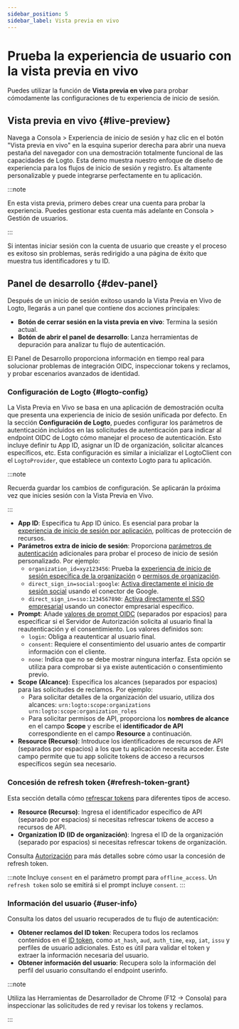 ```yaml
---
sidebar_position: 5
sidebar_label: Vista previa en vivo
---
```


# Prueba la experiencia de usuario con la vista previa en vivo

Puedes utilizar la función de **Vista previa en vivo** para probar cómodamente las configuraciones de tu experiencia de inicio de sesión.

## Vista previa en vivo \{#live-preview}

Navega a <CloudLink to="/sign-in-experience">Consola > Experiencia de inicio de sesión</CloudLink> y haz clic en el botón "Vista previa en vivo" en la esquina superior derecha para abrir una nueva pestaña del navegador con una demostración totalmente funcional de las capacidades de Logto. Esta demo muestra nuestro enfoque de diseño de experiencia para los flujos de inicio de sesión y registro. Es altamente personalizable y puede integrarse perfectamente en tu aplicación.

:::note

En esta vista previa, primero debes crear una cuenta para probar la experiencia. Puedes gestionar esta cuenta más adelante en <CloudLink to="/user-management">Consola > Gestión de usuarios</CloudLink>.

:::

Si intentas iniciar sesión con la cuenta de usuario que creaste y el proceso es exitoso sin problemas, serás redirigido a una página de éxito que muestra tus identificadores y tu ID.

## Panel de desarrollo \{#dev-panel}

Después de un inicio de sesión exitoso usando la Vista Previa en Vivo de Logto, llegarás a un panel que contiene dos acciones principales:

- **Botón de cerrar sesión en la vista previa en vivo**: Termina la sesión actual.
- **Botón de abrir el panel de desarrollo**: Lanza herramientas de depuración para analizar tu flujo de autenticación.

El Panel de Desarrollo proporciona información en tiempo real para solucionar problemas de integración OIDC, inspeccionar tokens y reclamos, y probar escenarios avanzados de identidad.

### Configuración de Logto \{#logto-config}

La Vista Previa en Vivo se basa en una aplicación de demostración oculta que presenta una experiencia de inicio de sesión unificada por defecto. En la sección **Configuración de Logto**, puedes configurar los parámetros de autenticación incluidos en las solicitudes de autenticación para indicar al endpoint OIDC de Logto cómo manejar el proceso de autenticación. Esto incluye definir tu App ID, asignar un ID de organización, solicitar alcances específicos, etc. Esta configuración es similar a inicializar el LogtoClient con el `LogtoProvider`, que establece un contexto Logto para tu aplicación.

:::note

Recuerda guardar los cambios de configuración. Se aplicarán la próxima vez que inicies sesión con la Vista Previa en Vivo.

:::

- **App ID**: Especifica tu App ID único. Es esencial para probar la [experiencia de inicio de sesión por aplicación](/customization/match-your-brand#app-specific-branding), políticas de protección de recursos.
- **Parámetros extra de inicio de sesión**: Proporciona [parámetros de autenticación](/end-user-flows/authentication-parameters) adicionales para probar el proceso de inicio de sesión personalizado. Por ejemplo:
  - `organization_id=xyz123456`: Prueba la [experiencia de inicio de sesión específica de la organización](/customization/match-your-brand#organization-specific-branding) o [permisos de organización](/authorization/organization-permissions).
  - `direct_sign_in=social:google`: [Activa directamente el inicio de sesión social](/end-user-flows/authentication-parameters/direct-sign-in#social-sign-in) usando el conector de Google.
  - `direct_sign_in=sso:1234567890`: [Activa directamente el SSO empresarial](/end-user-flows/authentication-parameters/direct-sign-in#enterprise-sso) usando un conector empresarial específico.
- **Prompt**: Añade [valores de prompt OIDC](https://blog.logto.io/introducing-oidc-prompt) (separados por espacios) para especificar si el Servidor de Autorización solicita al usuario final la reautenticación y el consentimiento. Los valores definidos son:
  - `login`: Obliga a reautenticar al usuario final.
  - `consent`: Requiere el consentimiento del usuario antes de compartir información con el cliente.
  - `none`: Indica que no se debe mostrar ninguna interfaz. Esta opción se utiliza para comprobar si ya existe autenticación o consentimiento previo.
- **Scope (Alcance)**: Especifica los alcances (separados por espacios) para las solicitudes de reclamos. Por ejemplo:
  - Para solicitar detalles de la organización del usuario, utiliza dos alcances: `urn:logto:scope:organizations urn:logto:scope:organization_roles`
  - Para solicitar permisos de API, proporciona los **nombres de alcance** en el campo **Scope** y escribe el **identificador de API** correspondiente en el campo **Resource** a continuación.
- **Resource (Recurso)**: Introduce los identificadores de recursos de API (separados por espacios) a los que tu aplicación necesita acceder. Este campo permite que tu app solicite tokens de acceso a recursos específicos según sea necesario.

### Concesión de refresh token \{#refresh-token-grant}

Esta sección detalla cómo [refrescar tokens](https://auth-wiki.logto.io/refresh-token) para diferentes tipos de acceso.

- **Resource (Recurso)**: Ingresa el identificador específico de API (separado por espacios) si necesitas refrescar tokens de acceso a recursos de API.
- **Organization ID (ID de organización)**: Ingresa el ID de la organización (separado por espacios) si necesitas refrescar tokens de organización.

Consulta [Autorización](/authorization) para más detalles sobre cómo usar la concesión de refresh token.

:::note
Incluye `consent` en el parámetro prompt para `offline_access`. Un `refresh token` solo se emitirá si el prompt incluye `consent`.
:::

### Información del usuario \{#user-info}

Consulta los datos del usuario recuperados de tu flujo de autenticación:

- **Obtener reclamos del ID token**: Recupera todos los reclamos contenidos en el [ID token](https://auth-wiki.logto.io/id-token), como `at_hash`, `aud`, `auth_time`, `exp`, `iat`, `issu` y perfiles de usuario adicionales. Esto es útil para validar el token y extraer la información necesaria del usuario.
- **Obtener información del usuario**: Recupera solo la información del perfil del usuario consultando el endpoint userinfo.

:::note

Utiliza las Herramientas de Desarrollador de Chrome (F12 → Consola) para inspeccionar las solicitudes de red y revisar los tokens y reclamos.

:::